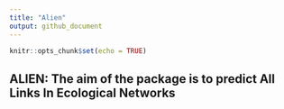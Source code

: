 ```yaml
---
title: "Alien"
output: github_document
---
```


```r
knitr::opts_chunk$set(echo = TRUE)
```

## ALIEN: The aim of the package is to predict All Links In Ecological Networks


